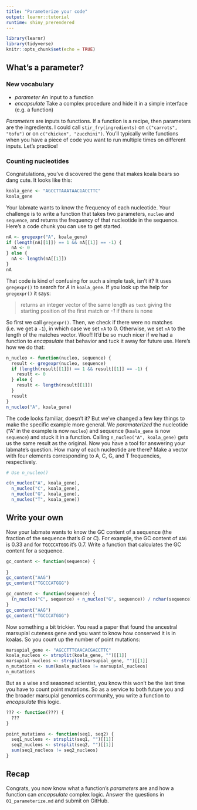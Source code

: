 ```yaml
---
title: "Parameterize your code"
output: learnr::tutorial
runtime: shiny_prerendered
---
```


```r
library(learnr)
library(tidyverse)
knitr::opts_chunk$set(echo = TRUE)
```

## What's a parameter?

### New vocabulary

- _parameter_ An input to a function 
- _encapsulate_ Take a complex procedure and hide it in a simple interface (e.g. a function)

_Parameters_ are inputs to functions. If a function is a recipe, then parameters are the ingredients. I could call `stir_fry(ingredients)` on `c("carrots", "tofu")` or on `c("chicken", "zucchini")`. You'll typically write functions when you have a piece of code you want to run multiple times on different inputs. Let's practice!

### Counting nucleotides

Congratulations, you've discovered the gene that makes koala bears so dang cute. It looks like this:

```r
koala_gene <- "AGCCTTAAATAACGACCTTC"
koala_gene
```

Your labmate wants to know the frequency of each nucleotide. Your challenge is to write a function that takes two parameters, `nucleo` and `sequence`, and returns the frequency of that nucleotide in the sequence. Here's a code chunk you can use to get started.

```r
nA <- gregexpr("A", koala_gene)
if (length(nA[[1]]) == 1 && nA[[1]] == -1) {
  nA <- 0
} else {
  nA <- length(nA[[1]])
}
nA
```

That code is kind of confusing for such a simple task, isn't it? It uses `gregexpr()` to search for _A_ in `koala_gene`. If you look up the help for `gregexpr()` it says:

> returns an integer vector of the same length as `text` giving the starting position of the first match or _-1_ if there is none

So first we call `gregexpr()`. Then, we check if there were no matches (i.e. we get a `-1`), in which case we set `nA` to 0. Otherwise, we set `nA` to the length of the matches vector. Woof! It'd be so much nicer if we had a function to _encapsulate_ that behavior and tuck it away for future use. Here's how we do that:

```r
n_nucleo <- function(nucleo, sequence) {
  result <- gregexpr(nucleo, sequence)
  if (length(result[[1]]) == 1 && result[[1]] == -1) {
    result <- 0
  } else {
    result <- length(result[[1]])
  }
  result
}
n_nucleo("A", koala_gene)
```

The code looks familiar, doesn't it? But we've changed a few key things to make the specific example more general. We _paramaterized_ the nucleotide ("A" in the example is now `nucleo`) and sequence (`koala_gene` is now `sequence`) and stuck it in a function. Calling `n_nucleo("A", koala_gene)` gets us the same result as the original. Now you have a tool for answering your labmate's question. How many of each nucleotide are there? Make a vector with four elements corresponding to A, C, G, and T frequencies, respectively.

```r
# Use n_nucleo()
```

```r
c(n_nucleo("A", koala_gene), 
  n_nucleo("C", koala_gene), 
  n_nucleo("G", koala_gene), 
  n_nucleo("T", koala_gene))
```

## Write your own

Now your labmate wants to know the GC content of a sequence (the fraction of the sequence that's _G_ or _C_). For example, the GC content of `AAG` is 0.33 and for `TGCCCATGGG` it's 0.7. Write a function that calculates the GC content for a sequence.

```r
gc_content <- function(sequence) {
  
}
gc_content("AAG")
gc_content("TGCCCATGGG")
```

```r
gc_content <- function(sequence) {
  (n_nucleo("C", sequence) + n_nucleo("G", sequence)) / nchar(sequence)
}
gc_content("AAG")
gc_content("TGCCCATGGG")
```

Now something a bit trickier. You read a paper that found the ancestral marsupial cuteness gene and you want to know how conserved it is in koalas. So you count up the number of point mutations:

```r
marsupial_gene <- "AGCCTTTCAACACGACCTTC"
koala_nucleos <- strsplit(koala_gene, "")[[1]]
marsupial_nucleos <- strsplit(marsupial_gene, "")[[1]]
n_mutations <- sum(koala_nucleos != marsupial_nucleos)
n_mutations
```

But as a wise and seasoned scientist, you know this won't be the last time you have to count point mutations. So as a service to both future you and the broader marsupial genomics community, you write a function to _encapsulate_ this logic.

```r
??? <- function(???) {
  ???
}
```

```r
point_mutations <- function(seq1, seq2) {
  seq1_nucleos <- strsplit(seq1, "")[[1]]
  seq2_nucleos <- strsplit(seq2, "")[[1]]
  sum(seq1_nucleos != seq2_nucleos)
}
```

## Recap

Congrats, you now know what a function's _parameters_ are and how a function can _encapsulate_ complex logic. Answer the questions in `01_parameterize.md` and submit on GitHub.
